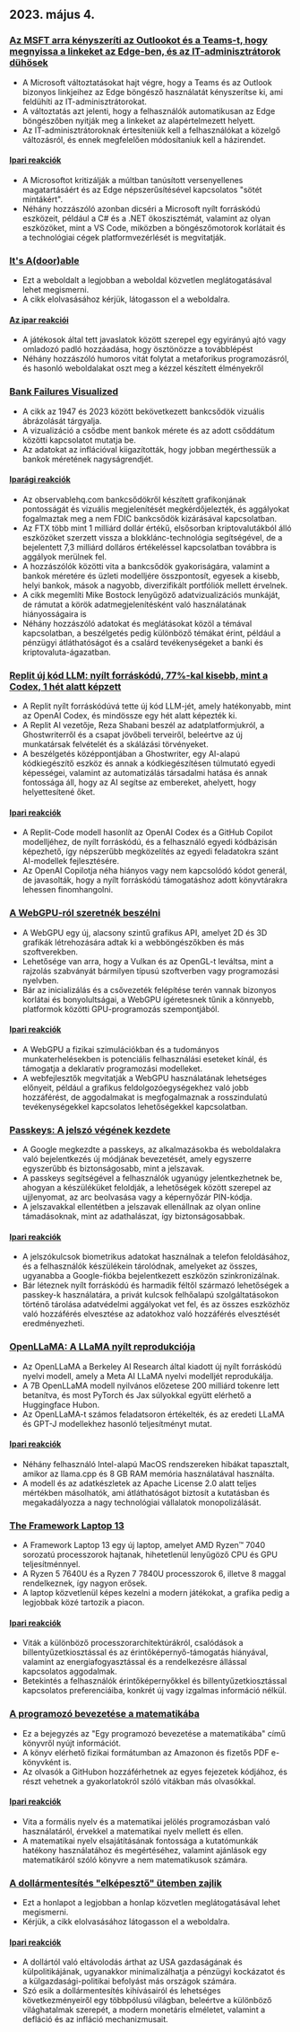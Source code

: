 

<CallToAction />

<Steps>

## 2023. május 4.

### [Az MSFT arra kényszeríti az Outlookot és a Teams-t, hogy megnyissa a linkeket az Edge-ben, és az IT-adminisztrátorok dühösek](https://www.theverge.com/2023/5/3/23709297/microsoft-edge-force-outlook-teams-web-links-open)

- A Microsoft változtatásokat hajt végre, hogy a Teams és az Outlook bizonyos linkjeihez az Edge böngésző használatát kényszerítse ki, ami feldühíti az IT-adminisztrátorokat.
- A változtatás azt jelenti, hogy a felhasználók automatikusan az Edge böngészőben nyitják meg a linkeket az alapértelmezett helyett.
- Az IT-adminisztrátoroknak értesíteniük kell a felhasználókat a közelgő változásról, és ennek megfelelően módosítaniuk kell a házirendet.

#### [Ipari reakciók](http://news.ycombinator.com/item?id=35800158)

- A Microsoftot kritizálják a múltban tanúsított versenyellenes magatartásáért és az Edge népszerűsítésével kapcsolatos "sötét mintákért".
- Néhány hozzászóló azonban dicséri a Microsoft nyílt forráskódú eszközeit, például a C# és a .NET ökoszisztémát, valamint az olyan eszközöket, mint a VS Code, miközben a böngészőmotorok korlátait és a technológiai cégek platformvezérlését is megvitatják.

### [It's A(door)able](https://ncase.me/door/)

- Ezt a weboldalt a legjobban a weboldal közvetlen meglátogatásával lehet megismerni.
- A cikk elolvasásához kérjük, látogasson el a weboldalra.

#### [Az ipar reakciói](http://news.ycombinator.com/item?id=35800492)

- A játékosok által tett javaslatok között szerepel egy egyirányú ajtó vagy omladozó padló hozzáadása, hogy ösztönözze a továbblépést
- Néhány hozzászóló humoros vitát folytat a metaforikus programozásról, és hasonló weboldalakat oszt meg a kézzel készített élményekről

### [Bank Failures Visualized](https://observablehq.com/@mbostock/bank-failures)

- A cikk az 1947 és 2023 között bekövetkezett bankcsődök vizuális ábrázolását tárgyalja.
- A vizualizáció a csődbe ment bankok mérete és az adott csőddátum közötti kapcsolatot mutatja be.
- Az adatokat az inflációval kiigazították, hogy jobban megérthessük a bankok méretének nagyságrendjét.

#### [Iparági reakciók](http://news.ycombinator.com/item?id=35795975)

- Az observablehq.com bankcsődökről készített grafikonjának pontosságát és vizuális megjelenítését megkérdőjelezték, és aggályokat fogalmaztak meg a nem FDIC bankcsődök kizárásával kapcsolatban.
- Az FTX több mint 1 milliárd dollár értékű, elsősorban kriptovalutákból álló eszközöket szerzett vissza a blokklánc-technológia segítségével, de a bejelentett 7,3 milliárd dolláros értékeléssel kapcsolatban továbbra is aggályok merülnek fel.
- A hozzászólók közötti vita a bankcsődök gyakoriságára, valamint a bankok méretére és üzleti modelljére összpontosít, egyesek a kisebb, helyi bankok, mások a nagyobb, diverzifikált portfóliók mellett érvelnek.
- A cikk megemlíti Mike Bostock lenyűgöző adatvizualizációs munkáját, de rámutat a körök adatmegjelenítésként való használatának hiányosságaira is
- Néhány hozzászóló adatokat és meglátásokat közöl a témával kapcsolatban, a beszélgetés pedig különböző témákat érint, például a pénzügyi átláthatóságot és a csalárd tevékenységeket a banki és kriptovaluta-ágazatban.

### [Replit új kód LLM: nyílt forráskódú, 77%-kal kisebb, mint a Codex, 1 hét alatt képzett](https://www.latent.space/p/reza-shabani#details)

- A Replit nyílt forráskódúvá tette új kód LLM-jét, amely hatékonyabb, mint az OpenAI Codex, és mindössze egy hét alatt képezték ki.
- A Replit AI vezetője, Reza Shabani beszél az adatplatformjukról, a Ghostwriterről és a csapat jövőbeli terveiről, beleértve az új munkatársak felvételét és a skálázási törvényeket.
- A beszélgetés középpontjában a Ghostwriter, egy AI-alapú kódkiegészítő eszköz és annak a kódkiegészítésen túlmutató egyedi képességei, valamint az automatizálás társadalmi hatása és annak fontossága áll, hogy az AI segítse az embereket, ahelyett, hogy helyettesítené őket.

#### [Ipari reakciók](http://news.ycombinator.com/item?id=35803435)

- A Replit-Code modell hasonlít az OpenAI Codex és a GitHub Copilot modelljéhez, de nyílt forráskódú, és a felhasználó egyedi kódbázisán képezhető, így népszerűbb megközelítés az egyedi feladatokra szánt AI-modellek fejlesztésére.
- Az OpenAI Copilotja néha hiányos vagy nem kapcsolódó kódot generál, de javasolták, hogy a nyílt forráskódú támogatáshoz adott könyvtárakra lehessen finomhangolni.

### [A WebGPU-ról szeretnék beszélni](https://cohost.org/mcc/post/1406157-i-want-to-talk-about-webgpu)

- A WebGPU egy új, alacsony szintű grafikus API, amelyet 2D és 3D grafikák létrehozására adtak ki a webböngészőkben és más szoftverekben.
- Lehetősége van arra, hogy a Vulkan és az OpenGL-t leváltsa, mint a rajzolás szabványát bármilyen típusú szoftverben vagy programozási nyelvben.
- Bár az inicializálás és a csővezeték felépítése terén vannak bizonyos korlátai és bonyolultságai, a WebGPU ígéretesnek tűnik a könnyebb, platformok közötti GPU-programozás szempontjából.

#### [Ipari reakciók](http://news.ycombinator.com/item?id=35800988)

- A WebGPU a fizikai szimulációkban és a tudományos munkaterhelésekben is potenciális felhasználási eseteket kínál, és támogatja a deklaratív programozási modelleket.
- A webfejlesztők megvitatják a WebGPU használatának lehetséges előnyeit, például a grafikus feldolgozóegységekhez való jobb hozzáférést, de aggodalmakat is megfogalmaznak a rosszindulatú tevékenységekkel kapcsolatos lehetőségekkel kapcsolatban.

### [Passkeys: A jelszó végének kezdete](https://blog.google/technology/safety-security/the-beginning-of-the-end-of-the-password/)

- A Google megkezdte a passkeys, az alkalmazásokba és weboldalakra való bejelentkezés új módjának bevezetését, amely egyszerre egyszerűbb és biztonságosabb, mint a jelszavak.
- A passkeys segítségével a felhasználók ugyanúgy jelentkezhetnek be, ahogyan a készüléküket feloldják, a lehetőségek között szerepel az ujjlenyomat, az arc beolvasása vagy a képernyőzár PIN-kódja.
- A jelszavakkal ellentétben a jelszavak ellenállnak az olyan online támadásoknak, mint az adathalászat, így biztonságosabbak.

#### [Ipari reakciók](http://news.ycombinator.com/item?id=35801392)

- A jelszókulcsok biometrikus adatokat használnak a telefon feloldásához, és a felhasználók készülékein tárolódnak, amelyeket az összes, ugyanabba a Google-fiókba bejelentkezett eszközön szinkronizálnak.
- Bár léteznek nyílt forráskódú és harmadik féltől származó lehetőségek a passkey-k használatára, a privát kulcsok felhőalapú szolgáltatásokon történő tárolása adatvédelmi aggályokat vet fel, és az összes eszközhöz való hozzáférés elvesztése az adatokhoz való hozzáférés elvesztését eredményezheti.

### [OpenLLaMA: A LLaMA nyílt reprodukciója](https://github.com/openlm-research/open_llama)

- Az OpenLLaMA a Berkeley AI Research által kiadott új nyílt forráskódú nyelvi modell, amely a Meta AI LLaMA nyelvi modelljét reprodukálja.
- A 7B OpenLLaMA modell nyilvános előzetese 200 milliárd tokenre lett betanítva, és most PyTorch és Jax súlyokkal együtt elérhető a Huggingface Hubon.
- Az OpenLLaMA-t számos feladatsoron értékelték, és az eredeti LLaMA és GPT-J modellekhez hasonló teljesítményt mutat.

#### [Ipari reakciók](http://news.ycombinator.com/item?id=35798888)

- Néhány felhasználó Intel-alapú MacOS rendszereken hibákat tapasztalt, amikor az llama.cpp és 8 GB RAM memória használatával használta.
- A modell és az adatkészletek az Apache License 2.0 alatt teljes mértékben másolhatók, ami átláthatóságot biztosít a kutatásban és megakadályozza a nagy technológiai vállalatok monopolizálását.

### [The Framework Laptop 13](https://frame.work/blog/announcing-the-framework-laptop-13-powered-by-amd-ryzen)

- A Framework Laptop 13 egy új laptop, amelyet AMD Ryzen™ 7040 sorozatú processzorok hajtanak, hihetetlenül lenyűgöző CPU és GPU teljesítménnyel.
- A Ryzen 5 7640U és a Ryzen 7 7840U processzorok 6, illetve 8 maggal rendelkeznek, így nagyon erősek.
- A laptop közvetlenül képes kezelni a modern játékokat, a grafika pedig a legjobbak közé tartozik a piacon.

#### [Ipari reakciók](http://news.ycombinator.com/item?id=35802210)

- Viták a különböző processzorarchitektúrákról, csalódások a billentyűzetkiosztással és az érintőképernyő-támogatás hiányával, valamint az energiafogyasztással és a rendelkezésre állással kapcsolatos aggodalmak.
- Betekintés a felhasználók érintőképernyőkkel és billentyűzetkiosztással kapcsolatos preferenciáiba, konkrét új vagy izgalmas információ nélkül.

### [A programozó bevezetése a matematikába](https://pimbook.org)

- Ez a bejegyzés az "Egy programozó bevezetése a matematikába" című könyvről nyújt információt.
- A könyv elérhető fizikai formátumban az Amazonon és fizetős PDF e-könyvként is.
- Az olvasók a GitHubon hozzáférhetnek az egyes fejezetek kódjához, és részt vehetnek a gyakorlatokról szóló vitákban más olvasókkal.

#### [Ipari reakciók](http://news.ycombinator.com/item?id=35800136)

- Vita a formális nyelv és a matematikai jelölés programozásban való használatáról, érvekkel a matematikai nyelv mellett és ellen.
- A matematikai nyelv elsajátításának fontossága a kutatómunkák hatékony használatához és megértéséhez, valamint ajánlások egy matematikáról szóló könyvre a nem matematikusok számára.

### [A dollármentesítés "elképesztő" ütemben zajlik](https://www.bloomberg.com/news/articles/2023-04-18/de-dollarization-is-happening-at-a-stunning-pace-jen-says)

- Ezt a honlapot a legjobban a honlap közvetlen meglátogatásával lehet megismerni.
- Kérjük, a cikk elolvasásához látogasson el a weboldalra.

#### [Ipari reakciók](http://news.ycombinator.com/item?id=35796915)

- A dollártól való eltávolodás árthat az USA gazdaságának és külpolitikájának, ugyanakkor minimalizálhatja a pénzügyi kockázatot és a külgazdasági-politikai befolyást más országok számára.
- Szó esik a dollármentesítés kihívásairól és lehetséges következményeiről egy többpólusú világban, beleértve a különböző világhatalmak szerepét, a modern monetáris elméletet, valamint a defláció és az infláció mechanizmusait.

</Steps>
